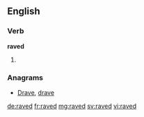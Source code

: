 ==English==

===Verb===
'''raved'''

# {{past of|rave}}

===Anagrams===
* [[Drave#English|Drave]], [[drave#English|drave]]

[[de:raved]]
[[fr:raved]]
[[mg:raved]]
[[sv:raved]]
[[vi:raved]]
